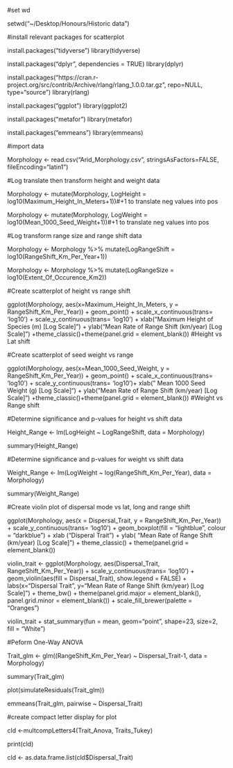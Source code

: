#set wd

setwd("~/Desktop/Honours/Historic data")

#install relevant packages for scatterplot

install.packages("tidyverse")
library(tidyverse)

install.packages("dplyr", dependencies = TRUE)
library(dplyr)

install.packages("https://cran.r-project.org/src/contrib/Archive/rlang/rlang_1.0.0.tar.gz", repo=NULL, type="source")
library(rlang)

install.packages("ggplot")
library(ggplot2)

install.packages("metafor")
library(metafor)

install.packages("emmeans")
library(emmeans)

#import data

Morphology <- read.csv("Arid_Morphology.csv", stringsAsFactors=FALSE, fileEncoding="latin1")

#Log translate then transform height and weight data

Morphology <- mutate(Morphology, LogHeight = log10(Maximum_Height_In_Meters+1))#+1 to translate neg values into pos
                     
Morphology <- mutate(Morphology, LogWeight = log10(Mean_1000_Seed_Weight+1))#+1 to translate neg values into pos

#Log transform range size and range shift data

Morphology <- Morphology %>% mutate(LogRangeShift = log10(RangeShift_Km_Per_Year+1))

Morphology <- Morphology %>% mutate(LogRangeSize = log10(Extent_Of_Occurence_Km2))

#Create scatterplot of height vs range shift

ggplot(Morphology, aes(x=Maximum_Height_In_Meters, y = RangeShift_Km_Per_Year)) + geom_point() + scale_x_continuous(trans= 'log10') + scale_y_continuous(trans= 'log10') + xlab("Maximum Height of Species (m) [Log Scale]") + ylab("Mean Rate of Range Shift (km/year) [Log Scale]") +theme_classic()+theme(panel.grid = element_blank()) #Height vs Lat shift

#Create scatterplot of seed weight vs range

ggplot(Morphology, aes(x=Mean_1000_Seed_Weight, y = RangeShift_Km_Per_Year)) + geom_point() + scale_x_continuous(trans= 'log10') + scale_y_continuous(trans= 'log10')+ xlab(" Mean 1000 Seed Weight (g) [Log Scale]") + ylab("Mean Rate of Range Shift (km/year) [Log Scale]") +theme_classic()+theme(panel.grid = element_blank()) #Weight vs Range shift

#Determine significance and p-values for height vs shift data

Height_Range <- lm(LogHeight ~ LogRangeShift, data = Morphology)

summary(Height_Range)

#Determine significance and p-values for weight vs shift data

Weight_Range <- lm(LogWeight ~ log(RangeShift_Km_Per_Year), data = Morphology)

summary(Weight_Range)

#Create violin plot of dispersal mode vs lat, long and range shift

ggplot(Morphology, aes(x = Dispersal_Trait, y = RangeShift_Km_Per_Year)) + scale_y_continuous(trans= 'log10') + geom_boxplot(fill = "lightblue", colour = "darkblue") + xlab ("Disperal Trait") + ylab( "Mean Rate of Range Shift (km/year) [Log Scale]") + theme_classic() + theme(panel.grid = element_blank())

violin_trait <- ggplot(Morphology, aes(Dispersal_Trait, RangeShift_Km_Per_Year)) +
  scale_y_continuous(trans= 'log10') + 
  geom_violin(aes(fill = Dispersal_Trait), show.legend = FALSE) +
  labs(x="Dispersal Trait", y="Mean Rate of Range Shift (km/year) [Log Scale]") +
  theme_bw() + 
  theme(panel.grid.major = element_blank(), panel.grid.minor = element_blank()) +
  scale_fill_brewer(palette = "Oranges")

violin_trait + stat_summary(fun = mean, geom="point", shape=23, size=2, fill = "White")

#Peform One-Way ANOVA

Trait_glm <- glm((RangeShift_Km_Per_Year) ~ Dispersal_Trait-1, data = Morphology)

summary(Trait_glm)

plot(simulateResiduals(Trait_glm))

emmeans(Trait_glm, pairwise ~ Dispersal_Trait)

#create compact letter display for plot

cld <-multcompLetters4(Trait_Anova, Traits_Tukey)

print(cld)

cld <- as.data.frame.list(cld$Dispersal_Trait)

